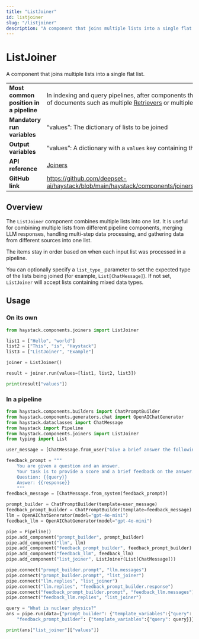 ```yaml
---
title: "ListJoiner"
id: listjoiner
slug: "/listjoiner"
description: "A component that joins multiple lists into a single flat list."
---
```


# ListJoiner

A component that joins multiple lists into a single flat list.

|                                        |                                                                                                                                                                             |
| -------------------------------------- | --------------------------------------------------------------------------------------------------------------------------------------------------------------------------- |
| **Most common position in a pipeline** | In indexing and query pipelines, after components that return lists of documents such as multiple [Retrievers](../retrievers.mdx) or multiple [Converters](../converters.mdx) |
| **Mandatory run variables**            | “values”: The dictionary of lists to be joined                                                                                                                              |
| **Output variables**                   | “values”: A dictionary with a `values` key containing the joined list                                                                                                       |
| **API reference**                      | [Joiners](/reference/joiners-api)                                                                                                                                                  |
| **GitHub link**                        | https://github.com/deepset-ai/haystack/blob/main/haystack/components/joiners/list_joiner.py                                                                               |

## Overview

The `ListJoiner` component combines multiple lists into one list. It is useful for combining multiple lists from different pipeline components, merging LLM responses, handling multi-step data processing, and gathering data from different sources into one list.

The items stay in order based on when each input list was processed in a pipeline.

You can optionally specify a `list_type_` parameter to set the expected type of the lists being joined (for example, `List[ChatMessage]`). If not set, `ListJoiner` will accept lists containing mixed data types.

## Usage

### On its own

```python
from haystack.components.joiners import ListJoiner

list1 = ["Hello", "world"]
list2 = ["This", "is", "Haystack"]
list3 = ["ListJoiner", "Example"]

joiner = ListJoiner()

result = joiner.run(values=[list1, list2, list3])

print(result["values"])
```

### In a pipeline

```python
from haystack.components.builders import ChatPromptBuilder
from haystack.components.generators.chat import OpenAIChatGenerator
from haystack.dataclasses import ChatMessage
from haystack import Pipeline
from haystack.components.joiners import ListJoiner
from typing import List

user_message = [ChatMessage.from_user("Give a brief answer the following question: {{query}}")]

feedback_prompt = """
    You are given a question and an answer.
    Your task is to provide a score and a brief feedback on the answer.
    Question: {{query}}
    Answer: {{response}}
    """
feedback_message = [ChatMessage.from_system(feedback_prompt)]

prompt_builder = ChatPromptBuilder(template=user_message)
feedback_prompt_builder = ChatPromptBuilder(template=feedback_message)
llm = OpenAIChatGenerator(model="gpt-4o-mini")
feedback_llm = OpenAIChatGenerator(model="gpt-4o-mini")

pipe = Pipeline()
pipe.add_component("prompt_builder", prompt_builder)
pipe.add_component("llm", llm)
pipe.add_component("feedback_prompt_builder", feedback_prompt_builder)
pipe.add_component("feedback_llm", feedback_llm)
pipe.add_component("list_joiner", ListJoiner(List[ChatMessage]))

pipe.connect("prompt_builder.prompt", "llm.messages")
pipe.connect("prompt_builder.prompt", "list_joiner")
pipe.connect("llm.replies", "list_joiner")
pipe.connect("llm.replies", "feedback_prompt_builder.response")
pipe.connect("feedback_prompt_builder.prompt", "feedback_llm.messages")
pipe.connect("feedback_llm.replies", "list_joiner")

query = "What is nuclear physics?"
ans = pipe.run(data={"prompt_builder": {"template_variables":{"query": query}},
    "feedback_prompt_builder": {"template_variables":{"query": query}}})

print(ans["list_joiner"]["values"])
```
